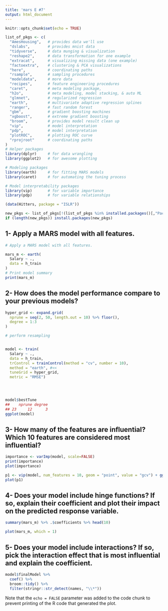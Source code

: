 ```yaml
---
title: 'mars E #7'
output: html_document
---
```


```r
knitr::opts_chunk$set(echo = TRUE)

list_of_pkgs <- c(
  "AmesHousing",   # provides data we'll use
  "dslabs",        # provides mnist data
  "tidyverse",     # data munging & visualization
  "reshape2",      # data transformation for one example
  "extracat",      # visualizing missing data (one example)
  "factoextra",    # clustering & PCA visualizations
  "here",          # coordinating paths
  "rsample",       # sampling procedures
  "modeldata",     # more data
  "recipes",       # feature engineering procedures
  "caret",         # meta modeling package,
  "h2o",           # meta modeling, model stacking, & auto ML
  "glmnet",        # regularized regression
  "earth",         # multivariate adaptive regression splines
  "ranger",        # fast random forest
  "gbm",           # gradient boosting machines
  "xgboost",       # extreme gradient boosting
  "broom",         # provides model result clean up
  "vip",           # model interpretation
  "pdp",           # model interpretation
  "plotROC",       # plotting ROC curve
  "rprojroot"      # coordinating paths
)
# Helper packages
library(dplyr)     # for data wrangling
library(ggplot2)   # for awesome plotting

# Modeling packages
library(earth)     # for fitting MARS models
library(caret)     # for automating the tuning process

# Model interpretability packages
library(vip)       # for variable importance
library(pdp)       # for variable relationships

(data(Hitters, package = "ISLR"))

new_pkgs <- list_of_pkgs[!(list_of_pkgs %in% installed.packages()[,"Package"])]
if (length(new_pkgs)) install.packages(new_pkgs)
```

## 1- Apply a MARS model with all features.

```r
# Apply a MARS model with all features.

mars_m <- earth(
  Salary ~ .,  
  data = h_train   
)
# Print model summary
print(mars_m)
```

## 2- How does the model performance compare to your previous models?

```r
hyper_grid <- expand.grid(
  nprune = seq(2, 50, length.out = 10) %>% floor(),
  degree = 1:3
)

# perform resampling


model <- train(
  Salary ~ ., 
  data = h_train, 
  trControl = trainControl(method = "cv", number = 10),
  method = "earth", #<<
  tuneGrid = hyper_grid,
  metric = "RMSE")
  
  


model$bestTune
##    nprune degree
## 23     12      3
ggplot(model)


```

## 3- How many of the features are influential? Which 10 features are considered most influential?
```r
importance <- varImp(model, scale=FALSE)
print(importance)
plot(importance)

p1 <- vip(model, num_features = 10, geom = "point", value = "gcv") + ggtitle("GCV")
plot(p1)
```

## 4- Does your model include hinge functions? If so, explain their coefficient and plot their impact on the predicted response variable.
```r
summary(mars_m) %>% .$coefficients %>% head(10)

plot(mars_m, which = 1)
```


## 5- Does your model include interactions? If so, pick the interaction effect that is most influential and explain the coefficient.
```r
model$finalModel %>%
  coef() %>%  
  broom::tidy() %>%  
  filter(stringr::str_detect(names, "\\*"))
```

Note that the `echo = FALSE` parameter was added to the code chunk to prevent printing of the R code that generated the plot.
